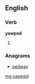 ==English==

===Verb===
'''yawped'''

# {{past of|yawp}}

===Anagrams===
* [[pedway#English|pedway]]

[[mg:yawped]]